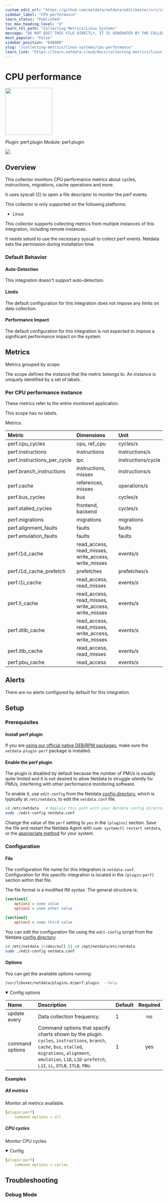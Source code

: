 ```yaml
---
custom_edit_url: "https://github.com/netdata/netdata/edit/master/src/collectors/perf.plugin/metadata.yaml"
sidebar_label: "CPU performance"
learn_status: "Published"
toc_max_heading_level: "4"
learn_rel_path: "Collecting Metrics/Linux Systems"
message: "DO NOT EDIT THIS FILE DIRECTLY, IT IS GENERATED BY THE COLLECTOR'S metadata.yaml FILE"
most_popular: "False"
sidebar_position: "646000"
slug: "/collecting-metrics/linux-systems/cpu-performance"
learn_link: "https://learn.netdata.cloud/docs/collecting-metrics/linux-systems/cpu-performance"
---
```



# CPU performance


<img src="https://netdata.cloud/img/bolt.svg" width="150"/>


Plugin: perf.plugin
Module: perf.plugin

<img src="https://img.shields.io/badge/maintained%20by-Netdata-%2300ab44" />

## Overview

This collector monitors CPU performance metrics about cycles, instructions, migrations, cache operations and more.

It uses syscall (2) to open a file descriptor to monitor the perf events.

This collector is only supported on the following platforms:

- Linux

This collector supports collecting metrics from multiple instances of this integration, including remote instances.

It needs setuid to use the necessary syscall to collect perf events. Netdata sets the permission during installation time.

### Default Behavior

#### Auto-Detection

This integration doesn't support auto-detection.

#### Limits

The default configuration for this integration does not impose any limits on data collection.

#### Performance Impact

The default configuration for this integration is not expected to impose a significant performance impact on the system.


## Metrics

Metrics grouped by *scope*.

The scope defines the instance that the metric belongs to. An instance is uniquely identified by a set of labels.



### Per CPU performance instance

These metrics refer to the entire monitored application.

This scope has no labels.

Metrics:

| Metric | Dimensions | Unit |
|:------|:----------|:----|
| perf.cpu_cycles | cpu, ref_cpu | cycles/s |
| perf.instructions | instructions | instructions/s |
| perf.instructions_per_cycle | ipc | instructions/cycle |
| perf.branch_instructions | instructions, misses | instructions/s |
| perf.cache | references, misses | operations/s |
| perf.bus_cycles | bus | cycles/s |
| perf.stalled_cycles | frontend, backend | cycles/s |
| perf.migrations | migrations | migrations |
| perf.alignment_faults | faults | faults |
| perf.emulation_faults | faults | faults |
| perf.l1d_cache | read_access, read_misses, write_access, write_misses | events/s |
| perf.l1d_cache_prefetch | prefetches | prefetches/s |
| perf.l1i_cache | read_access, read_misses | events/s |
| perf.ll_cache | read_access, read_misses, write_access, write_misses | events/s |
| perf.dtlb_cache | read_access, read_misses, write_access, write_misses | events/s |
| perf.itlb_cache | read_access, read_misses | events/s |
| perf.pbu_cache | read_access | events/s |



## Alerts

There are no alerts configured by default for this integration.


## Setup

### Prerequisites

#### Install perf plugin

If you are [using our official native DEB/RPM packages](/docs/netdata-agent/maintenance/update-netdata-agents#determine-which-installation-method-you-used), make sure the `netdata-plugin-perf` package is installed.


#### Enable the perf plugin

The plugin is disabled by default because the number of PMUs is usually quite limited and it is not desired to allow Netdata to struggle silently for PMUs, interfering with other performance monitoring software.

To enable it, use `edit-config` from the Netdata [config directory](/docs/netdata-agent/configuration), which is typically at `/etc/netdata`, to edit the `netdata.conf` file.

```bash
cd /etc/netdata   # Replace this path with your Netdata config directory, if different
sudo ./edit-config netdata.conf
```

Change the value of the `perf` setting to `yes` in the `[plugins]` section. Save the file and restart the Netdata Agent with `sudo systemctl restart netdata`, or the [appropriate method](/docs/netdata-agent/installation#maintaining-a-netdata-agent-installation) for your system.



### Configuration

#### File

The configuration file name for this integration is `netdata.conf`.
Configuration for this specific integration is located in the `[plugin:perf]` section within that file.

The file format is a modified INI syntax. The general structure is:

```ini
[section1]
    option1 = some value
    option2 = some other value

[section2]
    option3 = some third value
```
You can edit the configuration file using the `edit-config` script from the
Netdata [config directory](/docs/netdata-agent/configuration#the-netdata-config-directory).

```bash
cd /etc/netdata 2>/dev/null || cd /opt/netdata/etc/netdata
sudo ./edit-config netdata.conf
```
#### Options

You can get the available options running:

```bash
/usr/libexec/netdata/plugins.d/perf.plugin  --help
````


<details open><summary>Config options</summary>

| Name | Description | Default | Required |
|:----|:-----------|:-------|:--------:|
| update every | Data collection frequency. | 1 | no |
| command options | Command options that specify charts shown by the plugin. `cycles`, `instructions`, `branch`, `cache`, `bus`, `stalled`, `migrations`, `alignment`, `emulation`, `L1D`, `L1D-prefetch`, `L1I`, `LL`, `DTLB`, `ITLB`, `PBU`. | 1 | yes |

</details>

#### Examples

##### All metrics

Monitor all metrics available.

```yaml
[plugin:perf]
    command options = all

```
##### CPU cycles

Monitor CPU cycles.

<details open><summary>Config</summary>

```yaml
[plugin:perf]
    command options = cycles

```
</details>



## Troubleshooting

### Debug Mode




